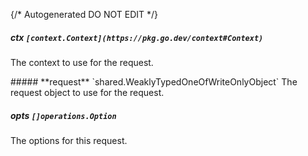 {/* Autogenerated DO NOT EDIT  */}

##### **ctx** `[context.Context](https://pkg.go.dev/context#Context)`
The context to use for the request.

<Collapsible>
    ##### **request** `shared.WeaklyTypedOneOfWriteOnlyObject`
    The request object to use for the request.
    <Collapsible.Break/>
    <WeaklyTypedOneOfWriteOnlyObject/>
</Collapsible>

##### **opts** `[]operations.Option`
The options for this request.

